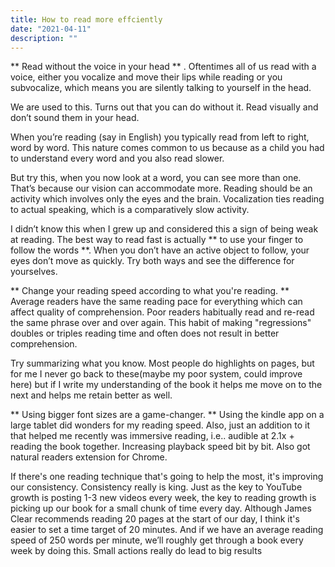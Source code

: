 ```yaml
---
title: How to read more effciently
date: "2021-04-11"
description: ""
---
```


** Read without the voice in your head ** . Oftentimes all of us read with a voice, either you vocalize and move their lips while reading or you subvocalize, which means you are silently talking to yourself in the head. 

We are used to this. Turns out that you can do without it. Read visually and don’t sound them in your head.

When you’re reading (say in English) you typically read from left to right, word by word. This nature comes common to us because as a child you had to understand every word and you also read slower. 

But try this, when you now look at a word, you can see more than one. That’s because our vision can accommodate more. Reading should be an activity which involves only the eyes and the brain. Vocalization ties reading to actual speaking, which is a comparatively slow activity.

I didn’t know this when I grew up and considered this a sign of being weak at reading. The best way to read fast is actually ** to use your finger to follow the words **. When you don’t have an active object to follow, your eyes don’t move as quickly. Try both ways and see the difference for yourselves.

** Change your reading speed according to what you're reading. ** Average readers have the same reading pace for everything which can affect quality of comprehension. Poor readers habitually read and re-read the same phrase over and over again. This habit of making "regressions" doubles or triples reading time and often does not result in better comprehension. 

Try summarizing what you know. Most people do highlights on pages, but for me I never go back to these(maybe my poor system, could improve here) but if I write my understanding of the book it helps me move on to the next and helps me retain better as well.

** Using bigger font sizes are a game-changer. ** Using the kindle app on a large tablet did wonders for my reading speed. Also, just an addition to it that helped me recently was immersive reading, i.e.. audible at 2.1x + reading the book together. Increasing playback speed bit by bit. Also got natural readers extension for Chrome.

If there's one reading technique that's going to help the most, it's improving our consistency. Consistency really is king. Just as the key to YouTube growth is posting 1-3 new videos every week, the key to reading growth is picking up our book for a small chunk of time every day. Although James Clear recommends reading 20 pages at the start of our day, I think it's easier to set a time target of 20 minutes. And if we have an average reading speed of 250 words per minute, we’ll roughly get through a book every week by doing this. Small actions really do lead to big results 

